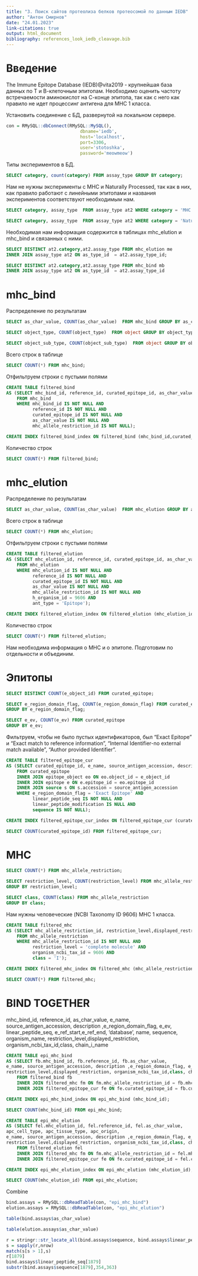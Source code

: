 ```yaml
---
title: "3. Поиск сайтов протеолиза белков протеосомой по данным IEDB"
author: "Антон Смирнов"
date: "24.01.2023"
link-citations: true
output: html_document
bibliography: references_look_iedb_cleavage.bib
---
```


# Введение

The Immune Epitope Database (IEDB)@vita2019 - крупнейшая база данных по Т и В-клеточным эпитопам. Необходимо оценить частоту встречаемости аминокислот на С-конце эпитопа, так как с него как правило не идет процессинг антигена для МНС 1 класса.

Установить соединение с БД, развернутой на локальном сервере.

```r
con = RMySQL::dbConnect(RMySQL::MySQL(),
                            dbname='iedb',
                            host='localhost',
                            port=3306,
                            user='stotoshka',
                            password='meowmeow')
```

Типы экспериментов в БД.

```sql
SELECT category, count(category) FROM assay_type GROUP BY category;
```

Нам не нужны эксперименты с MHC и Naturally Processed, так как в них, как правило работают с линейными эпитопами и названия экспериментов соответствуют необходимым нам.

```sql
SELECT category, assay_type  FROM assay_type at2 WHERE category = 'MHC' ;
```

```sql
SELECT category, assay_type  FROM assay_type at2 WHERE category = 'Naturally Processed' ;
```

Необходимая нам информация содержится в таблицах mhc_elution и mhc_bind и связанных с ними.

```sql
SELECT DISTINCT at2.category,at2.assay_type FROM mhc_elution me 
INNER JOIN assay_type at2 ON as_type_id  = at2.assay_type_id;
```

```sql
SELECT DISTINCT at2.category,at2.assay_type FROM mhc_bind mb
INNER JOIN assay_type at2 ON as_type_id  = at2.assay_type_id 
```

# mhc_bind

Распределение по результатам

```sql
SELECT as_char_value, COUNT(as_char_value)  FROM mhc_bind GROUP BY as_char_value;
```


```sql
SELECT object_type, COUNT(object_type)  FROM object GROUP BY object_type;
```
```sql
SELECT object_sub_type, COUNT(object_sub_type)  FROM object GROUP BY object_sub_type;
```

Всего строк в таблице

```sql
SELECT COUNT(*) FROM mhc_bind;
```

Отфильтруем строки с пустыми полями

```sql
CREATE TABLE filtered_bind
AS (SELECT mhc_bind_id, reference_id, curated_epitope_id, as_char_value, mhc_allele_restriction_id 
    FROM mhc_bind
    WHERE mhc_bind_id IS NOT NULL AND
          reference_id IS NOT NULL AND
          curated_epitope_id IS NOT NULL AND
          as_char_value IS NOT NULL AND
          mhc_allele_restriction_id IS NOT NULL);
```

```sql
CREATE INDEX filtered_bind_index ON filtered_bind (mhc_bind_id,curated_epitope_id,mhc_allele_restriction_id);
```

Количество строк

```sql
SELECT COUNT(*) FROM filtered_bind;
```

# mhc_elution

Распределение по результатам

```sql
SELECT as_char_value, COUNT(as_char_value)  FROM mhc_elution GROUP BY as_char_value;
```

Всего строк в таблице

```sql
SELECT COUNT(*) FROM mhc_elution;
```

Отфильтруем строки с пустыми полями

```sql
CREATE TABLE filtered_elution
AS (SELECT mhc_elution_id, reference_id, curated_epitope_id, as_char_value, mhc_allele_restriction_id, h_organism_id, ant_type, ant_ref_name, ant_object_id, apc_cell_type, apc_tissue_type, apc_origin
    FROM mhc_elution
    WHERE mhc_elution_id IS NOT NULL AND
          reference_id IS NOT NULL AND
          curated_epitope_id IS NOT NULL AND
          as_char_value IS NOT NULL AND
          mhc_allele_restriction_id IS NOT NULL AND
          h_organism_id = 9606 AND
          ant_type = 'Epitope');
```

```sql
CREATE INDEX filtered_elution_index ON filtered_elution (mhc_elution_id,curated_epitope_id,mhc_allele_restriction_id);
```

Количество строк

```sql
SELECT COUNT(*) FROM filtered_elution;
```

Нам необходима информация о МНС и о эпитопе. Подготовим по отдельности и объединим.

# Эпитопы

```sql
SELECT DISTINCT COUNT(e_object_id) FROM curated_epitope;
```

```sql
SELECT e_region_domain_flag, COUNT(e_region_domain_flag) FROM curated_epitope
GROUP BY e_region_domain_flag;
```

```sql
SELECT e_ev, COUNT(e_ev) FROM curated_epitope
GROUP BY e_ev;
```

Фильтруем, чтобы не было пустых идентификаторов, был "Exact Epitope" и "Exact match to reference information", "Internal Identifier-no external match available", "Author provided Identifier".

```sql
CREATE TABLE filtered_epitope_cur
AS (SELECT curated_epitope_id, e_name, source_antigen_accession, description ,e_region_domain_flag, e_ev, linear_peptide_seq, e_ref_start,e_ref_end, 'database', name, sequence, organism_name
    FROM curated_epitope
    INNER JOIN epitope_object eo ON eo.object_id = e_object_id
    INNER JOIN epitope e ON e.epitope_id = eo.epitope_id
    INNER JOIN source s ON s.accession = source_antigen_accession
    WHERE e_region_domain_flag = 'Exact Epitope' AND
          linear_peptide_seq IS NOT NULL AND 
          linear_peptide_modification IS NULL AND
          sequence IS NOT NULL);
```

```sql
CREATE INDEX filtered_epitope_cur_index ON filtered_epitope_cur (curated_epitope_id);
```

```sql
SELECT COUNT(curated_epitope_id) FROM filtered_epitope_cur;
```

# MHC

```sql
SELECT COUNT(*) FROM mhc_allele_restriction;
```

```sql
SELECT restriction_level, COUNT(restriction_level) FROM mhc_allele_restriction
GROUP BY restriction_level;
```

```sql
SELECT class, COUNT(class) FROM mhc_allele_restriction
GROUP BY class;
```

Нам нужны человеческие (NCBI Taxonomy ID 9606) МНС 1 класса.

```sql
CREATE TABLE filtered_mhc
AS (SELECT mhc_allele_restriction_id, restriction_level,displayed_restriction, organism_ncbi_tax_id,class, chain_i_name
    FROM mhc_allele_restriction
    WHERE mhc_allele_restriction_id IS NOT NULL AND
          restriction_level = 'complete molecule' AND
          organism_ncbi_tax_id = 9606 AND
          class = 'I');
```
```sql
CREATE INDEX filtered_mhc_index ON filtered_mhc (mhc_allele_restriction_id);
```

```sql
SELECT COUNT(*) FROM filtered_mhc;
```

# BIND TOGETHER
mhc_bind_id, reference_id, as_char_value, 
e_name, source_antigen_accession, description ,e_region_domain_flag, e_ev, linear_peptide_seq, e_ref_start,e_ref_end, 'database', name, sequence, organism_name, 
restriction_level,displayed_restriction, organism_ncbi_tax_id,class, chain_i_name

```sql
CREATE TABLE epi_mhc_bind
AS (SELECT fb.mhc_bind_id, fb.reference_id, fb.as_char_value, 
e_name, source_antigen_accession, description ,e_region_domain_flag, e_ev, linear_peptide_seq, e_ref_start,e_ref_end, 'database', name, sequence, organism_name, 
restriction_level,displayed_restriction, organism_ncbi_tax_id,class, chain_i_name
    FROM filtered_bind fb
    INNER JOIN filtered_mhc fm ON fm.mhc_allele_restriction_id = fb.mhc_allele_restriction_id
    INNER JOIN filtered_epitope_cur fe ON fe.curated_epitope_id = fb.curated_epitope_id);
```
```sql
CREATE INDEX epi_mhc_bind_index ON epi_mhc_bind (mhc_bind_id);
```
```sql
SELECT COUNT(mhc_bind_id) FROM epi_mhc_bind;
```

```sql
CREATE TABLE epi_mhc_elution
AS (SELECT fel.mhc_elution_id, fel.reference_id, fel.as_char_value,
apc_cell_type, apc_tissue_type, apc_origin,
e_name, source_antigen_accession, description ,e_region_domain_flag, e_ev, linear_peptide_seq, e_ref_start,e_ref_end, 'database', name, sequence, organism_name, 
restriction_level,displayed_restriction, organism_ncbi_tax_id,class, chain_i_name
    FROM filtered_elution fel
    INNER JOIN filtered_mhc fm ON fm.mhc_allele_restriction_id = fel.mhc_allele_restriction_id
    INNER JOIN filtered_epitope_cur fe ON fe.curated_epitope_id = fel.curated_epitope_id);
```

```sql
CREATE INDEX epi_mhc_elution_index ON epi_mhc_elution (mhc_elution_id);
```

```sql
SELECT COUNT(mhc_elution_id) FROM epi_mhc_elution;
```

Combine

```r
bind.assays = RMySQL::dbReadTable(con, "epi_mhc_bind")
elution.assays = RMySQL::dbReadTable(con, "epi_mhc_elution")
```

```r
table(bind.assays$as_char_value)
```

```r
table(elution.assays$as_char_value)
```


```r
r = stringr::str_locate_all(bind.assays$sequence, bind.assays$linear_peptide_seq)
s = sapply(r,nrow)
match(s[s > 1],s)
r[1879]
bind.assays$linear_peptide_seq[1879]
substr(bind.assays$sequence[1879],354,363)
```